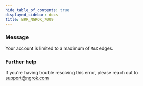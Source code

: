 ```yaml
---
hide_table_of_contents: true
displayed_sidebar: docs
title: ERR_NGROK_7009
---
```


### Message

Your account is limited to a maximum of `MAX` edges.

### Further help

If you're having trouble resolving this error, please reach out to [support@ngrok.com](mailto:support@ngrok.com?subject=Help%20with%20ERR_NGROK_7009)
